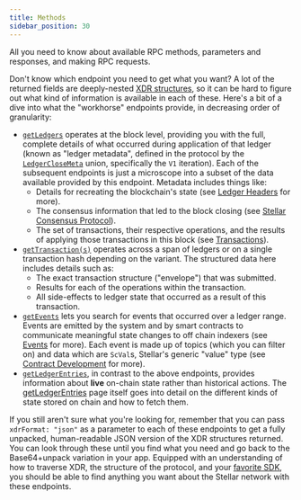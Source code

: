 ```yaml
---
title: Methods
sidebar_position: 30
---
```



All you need to know about available RPC methods, parameters and responses, and making RPC requests.

<DocCardList />

Don't know which endpoint you need to get what you want? A lot of the returned fields are deeply-nested [XDR structures](../../../../../learn/encyclopedia/data-format/xdr.mdx#more-about-xdr), so it can be hard to figure out what kind of information is available in each of these. Here's a bit of a dive into what the "workhorse" endpoints provide, in decreasing order of granularity:

- [`getLedgers`](./getLedgers.mdx) operates at the block level, providing you with the full, complete details of what occurred during application of that ledger (known as "ledger metadata", defined in the protocol by the [`LedgerCloseMeta`](https://github.com/stellar/stellar-xdr/blob/v22.0/Stellar-ledger.x#L539) union, specifically the `V1` iteration). Each of the subsequent endpoints is just a microscope into a subset of the data available provided by this endpoint. Metadata includes things like:
  - Details for recreating the blockchain's state (see [Ledger Headers](../../../../../learn/fundamentals/stellar-data-structures/ledgers.mdx#ledger-headers) for more).
  - The consensus information that led to the block closing (see [Stellar Consensus Protocol](../../../../../learn/fundamentals/stellar-consensus-protocol.mdx)).
  - The set of transactions, their respective operations, and the results of applying those transactions in this block (see [Transactions](../../../../../learn/fundamentals/transactions/operations-and-transactions.mdx)).
- [`getTransaction(s)`](./getTransactions.mdx) operates across a span of ledgers or on a single transaction hash depending on the variant. The structured data here includes details such as:
  - The exact transaction structure ("envelope") that was submitted.
  - Results for each of the operations within the transaction.
  - All side-effects to ledger state that occurred as a result of this transaction.
- [`getEvents`](./getEvents.mdx) lets you search for events that occurred over a ledger range. Events are emitted by the system and by smart contracts to communicate meaningful state changes to off chain indexers (see [Events](../../../../../learn/encyclopedia/contract-development/events.mdx) for more). Each event is made up of topics (which you can filter on) and data which are `ScVal`s, Stellar's generic "value" type (see [Contract Development](../../../../../learn/encyclopedia/contract-development/types/built-in-types.mdx) for more).
- [`getLedgerEntries`](./getLedgerEntries.mdx), in contrast to the above endpoints, provides information about **live** on-chain state rather than historical actions. The [getLedgerEntries](./getLedgerEntries.mdx) page itself goes into detail on the different kinds of state stored on chain and how to fetch them.

If you still aren't sure what you're looking for, remember that you can pass `xdrFormat: "json"` as a parameter to each of these endpoints to get a fully unpacked, human-readable JSON version of the XDR structures returned. You can look through these until you find what you need and go back to the Base64+unpack variation in your app. Equipped with an understanding of how to traverse XDR, the structure of the protocol, and your [favorite SDK](../../../../../tools/sdks/README.mdx), you should be able to find anything you want about the Stellar network with these endpoints.
